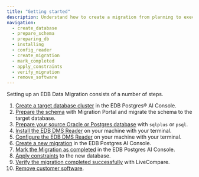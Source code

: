 ```yaml
---
title: "Getting started"
description: Understand how to create a migration from planning to execution.
navigation:
  - create_database
  - prepare_schema
  - preparing_db
  - installing
  - config_reader
  - create_migration
  - mark_completed
  - apply_constraints
  - verify_migration
  - remove_software
---
```


Setting up an EDB Data Migration consists of a number of steps.

1.  [Create a target database cluster](create_database) in the EDB Postgres® AI Console.
1.  [Prepare the schema](prepare_schema) with Migration Portal and migrate the schema to the target database.
1.  [Prepare your source Oracle or Postgres database](preparing_db) with `sqlplus` or `psql`.
1.  [Install the EDB DMS Reader](installing) on your machine with your terminal.
1.  [Configure the EDB DMS Reader](config_reader) on your machine with your terminal.
1.  [Create a new migration](create_migration) in the EDB Postgres AI Console.
1.  [Mark the Migration as completed](mark_completed) in the EDB Postgres AI Console.
1.  [Apply constraints](apply_constraints) to the new database.
1.  [Verify the migration completed successfully](verify_migration) with LiveCompare.
1.  [Remove customer software](remove_software).
